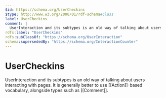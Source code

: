 ```yaml
---
$id: https://schema.org/UserCheckins
$type: http://www.w3.org/2000/01/rdf-schema#Class
label: UserCheckins
comment: |
  UserInteraction and its subtypes is an old way of talking about users interacting with pages. It is generally better to use [[Action]]-based vocabulary, alongside types such as [[Comment]].
rdfs:label: "UserCheckins"
rdfs:subClassOf: "https://schema.org/UserInteraction"
schema:supersededBy: "https://schema.org/InteractionCounter"
---
```


# UserCheckins

UserInteraction and its subtypes is an old way of talking about users interacting with pages. It is generally better to use [[Action]]-based vocabulary, alongside types such as [[Comment]].

